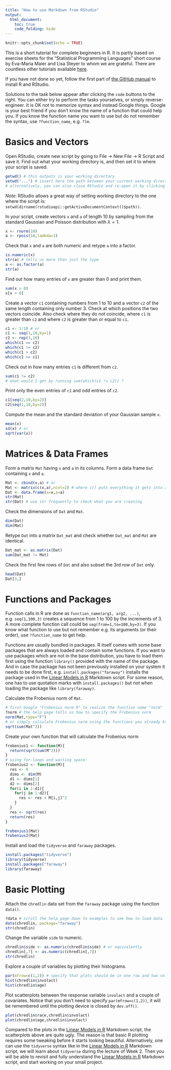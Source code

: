 ```yaml
---
title: "How to use Markdown from RStudio"
output:
  html_document:
    toc: true
    code_folding: hide
---
```


```r
knitr::opts_chunk$set(echo = TRUE)
```

This is a short tutorial for complete beginners in R. It is partly based on exercise sheets for the "Statistical Programming Languages" short course by Eva-Maria Maier and Lisa Steyer to whom we are grateful. There are countless other tutorials available [here](https://cran.r-project.org/other-docs.html).

If you have not done so yet, follow the first part of [the GitHub manual](02_Github.html) to install R and RStudio.

Solutions to the task below appear after clicking the `code` buttons to the right. You can either try to perform the tasks yourselves, or simply reverse-engineer. It is OK not to memorize syntax and instead Google things. Google is your best friend if you don't know the name of a function that could help you. If you know the function name you want to use but do not remember the syntax, use `?function_name`, e.g. `?lm`.

# Basics and Vectors

Open RStudio, create new script by going to File -> New File -> R Script and save it. Find out what your working directory is, and then set it to where your script is saved.

```r
getwd() # this outputs is your working directory
setwd("...") # insert here the path between your current working directory and your script
# alternatively, you can also close RStudio and re-open it by clicking on your saved script
```

*Note*: RStudio allows a great way of setting working directory to the one where the script is: `setwd(dirname(rstudioapi::getActiveDocumentContext()$path))`.

In your script, create vectors `x` and `a` of length 10 by sampling from the standard Gaussian and Poisson distribution with $\lambda=1$.

```r
x <- rnorm(10)
a <- rpois(10,lambda=1)
```

Check that `x` and `a` are both numeric and retype `a` into a factor.

```r
is.numeric(x)
str(a) # tells us more than just the type
a <- as.factor(a)
str(a)
```

Find out how many entries of `x` are greater than 0 and print them.

```r
sum(x > 0)
x[x > 0]
```

Create a vector `c1` containing numbers from 1 to 10 and a vector `c2` of the same length containing only number 3. Check at which positions the two vectors coincide. Also check where they do not coincide, where `c1` is greater than `c2` and where `c2` is greater than or equal to `c1`.

```r
c1 <- 1:10 # or
c1 <- seq(1,10,by=1)
c2 <- rep(3,10)
which(c1 == c2)
which(c1 != c2)
which(c1 > c2)
which(c1 <= c1)
```

Check out in how many entries `c1` is different from `c2`.

```r
sum(c1 != c2)
# what would I get by running sum(which(c1 != c2)) ?
```

Print only the even entries of `c1` and odd entries of `c2`.

```r
c1[seq(2,10,by=2)]
c2[seq(1,10,by=2)]
```

Compute the mean and the standard deviation of your Gaussian sample `x`.

```r
mean(x)
sd(x) # or
sqrt(var(x))
```

# Matrices & Data Frames

Form a matrix `Mat` having `x` and `a` in its columns. Form a data frame `Dat` containing `x` and `a`.

```r
Mat <- cbind(x,a) # or
Mat <- matrix(c(x,a),ncol=2) # where c() puts everything it gets into a single vector
Dat <- data.frame(x=x,a=a)
str(Mat)
str(Dat) # use str frequently to check what you are creating
```

Check the dimensions of `Dat` and `Mat`.

```r
dim(Dat)
dim(Mat)
```

Retype `Dat` into a matrix `Dat_mat` and check whether `Dat_mat` and `Mat` are identical.

```r
Dat_mat <- as.matrix(Dat)
sum(Dat_mat != Mat)
```

Check the first few rows of `Dat` and also subset the 3rd row of `Dat` only.

```r
head(Dat)
Dat[3,]
```

# Functions and Packages

Function calls in R are done as `function_name(arg1, arg2, ...)`, e.g. `seq(1,100,3)` creates a sequence from 1 to 100 by the increments of 3. A more complete function call could be `seq(from=1,to=100,by=3)`. If you know what function to use but not remember e.g. its arguments (or their order), use `?function_name` to get help.

Functions are usually bundled in packages. R itself comes with some base packages that are always loaded and contain some functions. If you want to use packages which are not in the base distribution, you have to load them first using the function `library()` provided with the name of the package. And in case the package has not been previously installed on your system it needs to be done first, e.g. `install.packages("faraway")` installs the package used in the [Linear Models in R](05_lm_R) Markdown script. For some reason, one has to use quotation marks with `install.packages()` but not when loading the package like `library(faraway)`.

Calculate the Frobenius norm of `Mat`.

```r
# first Google "Frobenius norm R" to realize the function name "norm"
?norm # the help page tells us how to specify the Frobenius norm
norm(Mat,type="F")
# or simply calculate Frobenius norm using the functions you already know
sqrt(sum(Mat^2))
```

Create your own function that will calculate the Frobenius norm
```r
frobenius1 <- function(M){
  return(sqrt(sum(M^2)))
}
# using for-loops and wasting space:
frobenius2 <- function(M){
  res <- 0
  dims <- dim(M)
  d1 <- dims[1]
  d2 <- dims[2]
  for(i in 1:d1){
    for(j in 1:d2){
      res <- res + M[i,j]^2
    }
  }
  res <- sqrt(res)
  return(res)
}

frobenius1(Mat)
frobenius2(Mat)
```

Install and load the `tidyverse` and `faraway` packages.

```r
install.packages("tidyverse")
library(tidyverse)
install.packages("faraway")
library(faraway)
```

# Basic Plotting

Attach the `chredlin` data set from the `faraway` package using the function `data()`.

```r
?data # scroll the help page down to examples to see how to load data
data(chredlin, package="faraway")
str(chredlin)
```

Change the variable `side` to numeric.

```r
chredlin$side <- as.numeric(chredlin$side) # or equivalently
chredlin[,7] <- as.numeric(chredlin[,7])
str(chredlin)
```

Explore a couple of variables by plotting their histograms.

```r
par(mfrow=c(1,2)) # specify that plots should be in one row and two columns
hist(chredlin$involact)
hist(chredlin$age)
```

Plot scatterplots between the response variable `involact` and a couple of covariates. Notice that you don't need to specify `par(mfrow=c(1,2))`, it will be remembered until the plotting device is closed by `dev.off()`.

```r
plot(chredlin$race,chredlin$involact)
plot(chredlin$age,chredlin$involact)
```

Compared to the plots in the [Linear Models in R](05_lm_R) Markdown script, the scatterplots above are quite ugly. The reason is that basic R plotting requires some tweaking before it starts looking beautiful. Alternatively, one can use the `tidyverse` syntax like in the [Linear Models in R](05_lm_R) Markdown script, we will learn about `tidyverse` during the lecture of Week 2. Then you will be able to revisit and fully understand the [Linear Models in R](05_lm_R) Markdown script, and start working on your small project.


